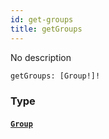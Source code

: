 ```yaml
---
id: get-groups
title: getGroups
---
```


No description

```graphql
getGroups: [Group!]!

```

### Type

#### [`Group`](/docs/graphql/objects/group)
